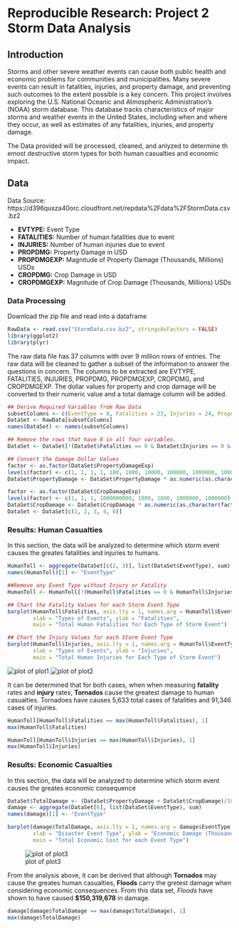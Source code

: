Reproducible Research: Project 2 Storm Data Analysis
====================================

## Introduction
Storms and other severe weather events can cause both public health and economic problems for communities and municipalities. Many severe events can result in fatalities, injuries, and property damage, and preventing such outcomes to the extent possible is a key concern.
This project involves exploring the U.S. National Oceanic and Atmospheric Administration's (NOAA) storm database. This database tracks characteristics of major storms and weather events in the United States, including when and where they occur, as well as estimates of any fatalities, injuries, and property damage.

The Data provided will be processed, cleaned, and anlyzed to determine th emost destructive storm types for both human casualties and economic impact.

## Data
Data Source: 
https://d396qusza40orc.cloudfront.net/repdata%2Fdata%2FStormData.csv.bz2

 - **EVTYPE:**  Event Type
 - **FATALITIES:** Number of human fatalities due to event
 - **INJURIES:** Number of human injuries due to event
 - **PROPDMG:** Property Damage in USD
 - **PROPDMGEXP:**  Magnitude of Property Damage (Thousands, Millions) USDs
 - **CROPDMG:** Crop Damage in USD
 - **CROPDMGEXP:** Magnitude of Crop Damage (Thousands, Millions) USDs

 
### Data Processing
Download the zip file and read into a dataframe

```{r warning = FALSE}
RawData <- read.csv("StormData.csv.bz2", stringsAsFactors = FALSE)
library(ggplot2)
library(plyr)


```
The raw data file has 37 columns with over 9 million rows of entries. The raw data will be cleaned to gather a subset of the information to answer the questions in concern.
The columns to be extracted are EVTYPE, FATALITIES, INJURIES, PROPDMG, PROPDMGEXP, CROPDMG, and CROPDMGEXP.
The dollar values for property and crop damage will be converted to their numeric value and a total damage column will be added.

```{r}
## Derive Required Variables from Raw Data
subsetColumns <- c(EventType = 8, Fatalities = 23, Injuries = 24, PropertyDamage = 25, PropertyDamageExp = 26, CropDamage = 27, CropDamageExp = 28)
DataSet <- RawData[subsetColumns]
names(DataSet) <- names(subsetColumns)

## Remove the rows that have 0 in all four variables.
DataSet <- DataSet[!(DataSet$Fatalities == 0 & DataSet$Injuries == 0 & DataSet$PropertyDamage == 0 & DataSet$CropDamage == 0), ]

## Convert the Damage Dollar Values
factor <- as.factor(DataSet$PropertyDamageExp)
levels(factor) <- c(1, 1, 1, 1, 100, 1000, 10000, 100000, 1000000, 10000000, 1000000000, 100, 100, 1000, 1000000, 1000000)
DataSet$PropertyDamage <- DataSet$PropertyDamage * as.numeric(as.character(factor))

factor <- as.factor(DataSet$CropDamageExp)
levels(factor) <- c(1, 1, 1, 1000000000, 1000, 1000, 1000000, 1000000)
DataSet$CropDamage <- DataSet$CropDamage * as.numeric(as.character(factor))
DataSet <- DataSet[c(1, 2, 3, 4, 6)]

```


### Results: Human Casualties
In this section, the data will be analyzed to determine which storm event causes the greates fatalities and injuries to humans.

```{r warning = FALSE}
HumanToll <- aggregate(DataSet[c(2, 3)], list(DataSet$EventType), sum)
names(HumanToll)[1] <- "EventType"

##Remove any Event Type without Injury or Fatality
HumanToll <- HumanToll[!(HumanToll$Fatalities == 0 & HumanToll$Injuries == 0), ]

## Chart the Fatality Values for each Storm Event Type
barplot(HumanToll$Fatalities, axis.lty = 1, names.arg = HumanToll$EventType, 
        xlab = "Types of Events", ylab = "Fatalities", 
        main = "Total Human Fatalities for Each Type of Storm Event")

## Chart the Injury Values for each Storm Event Type
barplot(HumanToll$Injuries, axis.lty = 1, names.arg = HumanToll$EventType,
        xlab = "Types of Events", ylab = "Injuries", 
        main = "Total Human Injuries for Each Type of Storm Event")
```
![plot of plot1](./plots/plot1.png) 
![plot of plot2](./plots/plot2.png)

It can be determined that for both cases, when when measuring **fatality** rates and **injury** rates, **Tornados** cause the greatest damage to human casualties.
Tornadoes have causes 5,633 total cases of fatalities and 91,346 cases of injuries.

```{r warning = FALSE}
HumanToll[HumanToll$Fatalities == max(HumanToll$Fatalities), 1]
max(HumanToll$Fatalities)

HumanToll[HumanToll$Injuries == max(HumanToll$Injuries), 1]
max(HumanToll$Injuries)
```

### Results: Economic Casualties
In this section, the data will be analyzed to determine which storm event causes the greates economic consequence

```{r warning = FALSE}
DataSet$TotalDamage <- (DataSet$PropertyDamage + DataSet$CropDamage)/1000
damage <- aggregate(DataSet[6], list(DataSet$EventType), sum)
names(damage)[1] <- "EventType"

barplot(damage$TotalDamage, axis.lty = 1, names.arg = damage$EventType, 
        xlab = "Disaster Event Type", ylab = "Economic Damage (Thousands Dollors)", 
        main = "Total Economic Cost for each Event Type")

```
![plot of plot3](./plots/plot3.png)

From the analysis above, it can be derived that although **Tornados** may cause the greates human casualties, **Floods** carry the gretest damage when considering economic consequences.
From this data set, *Floods* have shown to have caused **$150,319,678** in damage.

```{r warning = FALSE}

damage[damage$TotalDamage == max(damage$TotalDamage), 1]
max(damage$TotalDamage)		
		
```

